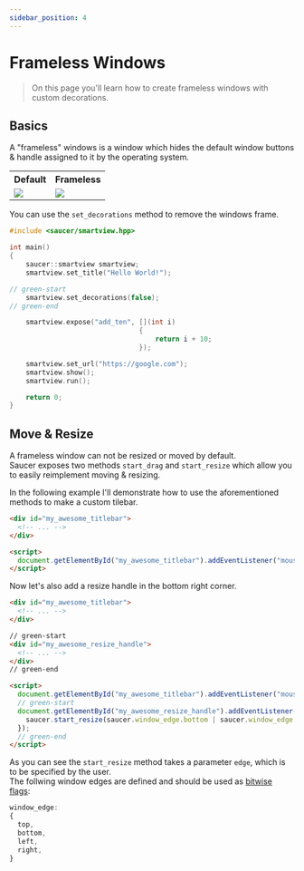 ```yaml
---
sidebar_position: 4
---
```


# Frameless Windows

> On this page you'll learn how to create frameless windows with custom decorations.

## Basics

A "frameless" windows is a window which hides the default window buttons & handle assigned to it by the operating system.

<table>
<tr>
<th>Default</th>
<th>Frameless</th>
</tr>
<tr>
<td>
<img src="/assets/with-frame.png" />
</td>
<td>
<img src="/assets/frameless.png" />
</td>
</tr>
</table>

You can use the `set_decorations` method to remove the windows frame.


```cpp title="Example: Removing Window Frame"
#include <saucer/smartview.hpp>

int main()
{
    saucer::smartview smartview;
    smartview.set_title("Hello World!");

// green-start
    smartview.set_decorations(false);
// green-end

    smartview.expose("add_ten", [](int i)
                                {
                                    return i + 10;
                                });

    smartview.set_url("https://google.com");
    smartview.show(); 
    smartview.run();

    return 0;
}
```

## Move & Resize

A frameless window can not be resized or moved by default.  
Saucer exposes two methods `start_drag` and `start_resize` which allow you to easily reimplement moving & resizing.

In the following example I'll demonstrate how to use the aforementioned methods to make a custom tilebar.

```html title="Sketch: Custom Titlebar"
<div id="my_awesome_titlebar">
  <!-- ... -->
</div>

<script>
  document.getElementById("my_awesome_titlebar").addEventListener("mousedown", () => saucer.start_drag());
</script>
```

Now let's also add a resize handle in the bottom right corner.

```html title="Sketch: Custom Resize Handle"
<div id="my_awesome_titlebar">
  <!-- ... -->
</div>

// green-start
<div id="my_awesome_resize_handle">
  <!-- ... -->
</div>
// green-end

<script>
  document.getElementById("my_awesome_titlebar").addEventListener("mousedown", () => saucer.start_drag());
  // green-start
  document.getElementById("my_awesome_resize_handle").addEventListener("mousedown", () => {
    saucer.start_resize(saucer.window_edge.bottom | saucer.window_edge.right);
  });
  // green-end
</script>
```

As you can see the `start_resize` method takes a parameter `edge`, which is to be specified by the user.  
The follwing window edges are defined and should be used as [bitwise flags](https://developer.mozilla.org/en-US/docs/Glossary/Bitwise_flags):

```js
window_edge:
{
  top,
  bottom,
  left,
  right,
}
```

